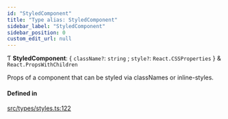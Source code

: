 ```yaml
---
id: "StyledComponent"
title: "Type alias: StyledComponent"
sidebar_label: "StyledComponent"
sidebar_position: 0
custom_edit_url: null
---
```


Ƭ **StyledComponent**: { `className?`: `string` ; `style?`: `React.CSSProperties`  } & `React.PropsWithChildren`

Props of a component that can be styled via classNames or inline-styles.

#### Defined in

[src/types/styles.ts:122](https://github.com/gpbl/react-day-picker/blob/cd80be68f/src/types/styles.ts#L122)
